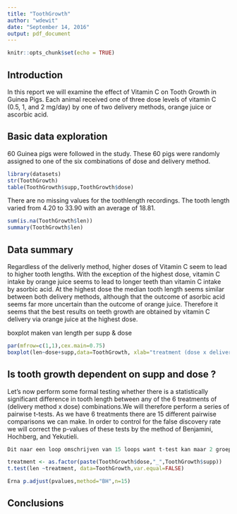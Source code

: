 ```yaml
---
title: "ToothGrowth"
author: "wdewit"
date: "September 14, 2016"
output: pdf_document
---
```


```r
knitr::opts_chunk$set(echo = TRUE)
```

## Introduction

In this report we will examine the effect of Vitamin C on Tooth Growth in Guinea Pigs.
Each animal received one of three dose levels of vitamin C (0.5, 1, and 2 mg/day) by one of two delivery methods, orange juice or ascorbic acid.

## Basic data exploration

60 Guinea pigs were followed in the study. These 60 pigs were randomly assigned to one of the six combinations of dose and delivery method. 

```r
library(datasets)
str(ToothGrowth)
table(ToothGrowth$supp,ToothGrowth$dose)
```

There are no missing values for the toothlength recordings. The tooth length varied from 4.20 to 33.90 with an average of 18.81. 

```r
sum(is.na(ToothGrowth$len))
summary(ToothGrowth$len)
```

## Data summary

Regardless of the deliverly method, higher doses of Vitamin C seem to lead to higher tooth lengths. With the exception of the highest dose, vitamin C intake by orange juice seems to lead to longer teeth than vitamin C intake by asorbic acid. At the highest dose the median tooth length seems similar between both delivery methods, although that the outcome of asorbic acid seems far more uncertain than the outcome of orange juice. Therefore it seems that the best results on teeth growth are obtained by vitamin C delivery via orange juice at the highest dose.

boxplot maken van length per supp & dose
```r
par(mfrow=c(1,1),cex.main=0.75)
boxplot(len~dose+supp,data=ToothGrowth, xlab="treatment (dose x delivery)",ylab="tooth length", main="Tooth length by treatment")
```

## Is tooth growth dependent on supp and dose ?

Let's now perform some formal testing whether there is a statistically significant difference in tooth length between any of the 6 treatments of (delivery method x dose) combinations.We will therefore perform a series of pairwise t-tests. As we have 6 treatments there are 15 different pairwise comparisons we can make. In order to control for the false discovery rate we will correct the p-values of these tests by the method of Benjamini, Hochberg, and Yekutieli.  


```r

Dit naar een loop omschrijven van 15 loops want t-test kan maar 2 groepen vgl telkens. Zet p-value resultaat telkens in een p-vector

treatment <- as.factor(paste(ToothGrowth$dose,"_",ToothGrowth$supp))
t.test(len ~treatment, data=ToothGrowth,var.equal=FALSE)

Erna p.adjust(pvalues,method="BH",n=15)
```

## Conclusions
